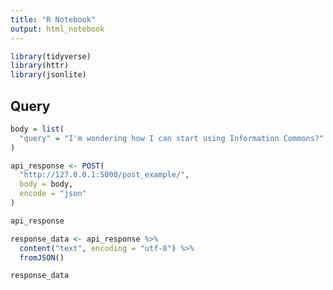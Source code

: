 ```yaml
---
title: "R Notebook"
output: html_notebook
---
```



```r
library(tidyverse)
library(httr)
library(jsonlite)
```

## Query

```r
body = list(
  "query" = "I'm wondering how I can start using Information Commons?"
)
```

```r
api_response <- POST( 
  "http://127.0.0.1:5000/post_example/",
  body = body,
  encode = "json"
)

api_response
```


```r
response_data <- api_response %>% 
  content("text", encoding = "utf-8") %>% 
  fromJSON()

response_data
```

